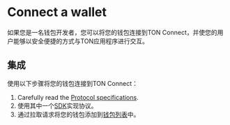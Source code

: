 

# Connect a wallet

如果您是一名钱包开发者，您可以将您的钱包连接到TON Connect，并使您的用户能够以安全便捷的方式与TON应用程序进行交互。

## 集成

使用以下步骤将您的钱包连接到TON Connect：

1. Carefully read the [Protocol specifications](/v3/guidelines/ton-connect/overview/).
2. 使用其中一个[SDK](/develop/dapps/ton-connect/developers)实现协议。
3. 通过拉取请求将您的钱包添加到[钱包列表](https://github.com/ton-blockchain/wallets-list)中。

<Feedback />
